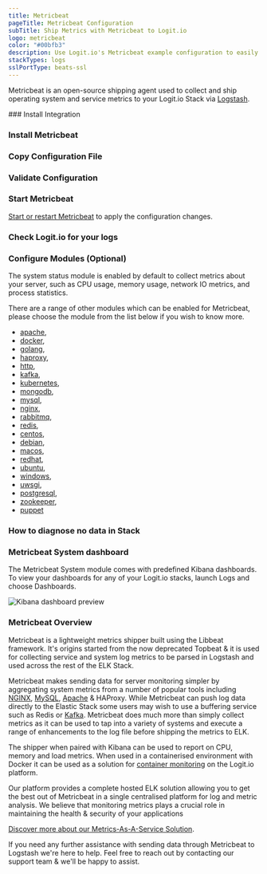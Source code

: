 ```yaml
---
title: Metricbeat
pageTitle: Metricbeat Configuration
subTitle: Ship Metrics with Metricbeat to Logit.io
logo: metricbeat
color: "#00bfb3"
description: Use Logit.io's Metricbeat example configuration to easily forward and send your logs to Logstash and Elasticsearch.
stackTypes: logs
sslPortType: beats-ssl
---
```


Metricbeat is an open-source shipping agent used to collect and ship 
operating system and service metrics to your Logit.io Stack 
via [Logstash](/integrations/log-management/shippers/logstash).

<Steps>
  ### Install Integration

  <InstallIntegration/>

  ### Install Metricbeat

  <InstallMetricbeat />

  ### Copy Configuration File

  <MetricbeatOutput />

  ### Validate Configuration

  <ValidateBeat beatname="metricbeat" />

  ### Start Metricbeat

  [Start or restart Metricbeat](https://www.elastic.co/guide/en/beats/metricbeat/master/metricbeat-starting.html) 
  to apply the configuration changes.

  ### Check Logit.io for your logs

  <LaunchStack utmMedium="logs" utmCampaign="metricbeat" source="metricbeat" />

  ### Configure Modules (Optional)

  The system status module is enabled by default to collect metrics about your server, such as CPU usage, 
  memory usage, network IO metrics, and process statistics.

  There are a range of other modules which can be enabled for Metricbeat, please choose the module from 
  the list below if you wish to know more.

  - [apache](/integrations/infrastructure-metrics/platforms/metricbeat-module-apache),
  - [docker](/integrations/infrastructure-metrics/platforms/metricbeat-module-docker),
  - [golang](/integrations/infrastructure-metrics/languages-and-libraries/metricbeat-module-golang),
  - [haproxy](/integrations/infrastructure-metrics/platforms/metricbeat-module-haproxy),
  - [http](/integrations/infrastructure-metrics/protocols/metricbeat-module-http),
  - [kafka](/integrations/infrastructure-metrics/platforms/metricbeat-module-kafka),
  - [kubernetes](/integrations/infrastructure-metrics/platforms/metricbeat-module-kubernetes),
  - [mongodb](/integrations/infrastructure-metrics/applications/mongodb-metrics),
  - [mysql](/integrations/infrastructure-metrics/applications/mysql-metrics),
  - [nginx](/integrations/infrastructure-metrics/platforms/metricbeat-module-nginx),
  - [rabbitmq](/integrations/infrastructure-metrics/message-queues/metricbeat-module-rabbitmq),
  - [redis](/integrations/infrastructure-metrics/message-queues/metricbeat-module-redis),
  - [centos](/integrations/infrastructure-metrics/operating-systems/metricbeat-module-system-centos),
  - [debian](/integrations/infrastructure-metrics/operating-systems/metricbeat-module-system-debian),
  - [macos](/integrations/infrastructure-metrics/operating-systems/metricbeat-module-system-macos),
  - [redhat](/integrations/infrastructure-metrics/operating-systems/metricbeat-module-system-redhat),
  - [ubuntu](/integrations/infrastructure-metrics/operating-systems/metricbeat-module-system-ubuntu),
  - [windows](/integrations/infrastructure-metrics/operating-systems/metricbeat-module-system-windows),
  - [uwsgi](/integrations/infrastructure-metrics/operating-systems/metricbeat-module-uwsgi),
  - [postgresql](/integrations/infrastructure-metrics/applications/postgresql-metrics),
  - [zookeeper](/integrations/infrastructure-metrics/platforms/metricbeat-module-zookeeper),
  - [puppet](/integrations/infrastructure-metrics/applications/puppet)

  ### How to diagnose no data in Stack

  <DiagnoseNoData />

  ### Metricbeat System dashboard

  The Metricbeat System module comes with predefined Kibana dashboards. To view your dashboards for any of your Logit.io stacks, launch Logs and choose Dashboards.

  ![Kibana dashboard preview](@/images/integrations/metricbeats/metricbeat_system_module.png)

</Steps>

### Metricbeat Overview

Metricbeat is a lightweight metrics shipper built using the Libbeat framework. It's origins started from the 
now deprecated Topbeat & it is used for collecting service and system log metrics to be parsed in Logstash 
and used across the rest of the ELK Stack.

Metricbeat makes sending data for server monitoring simpler by aggregating system metrics from a number of 
popular tools including [NGINX](/integrations/log-management/applications/nginx), 
[MySQL](/integrations/log-management/applications/mysql), 
[Apache](/integrations/log-management/applications/apache) & HAProxy. While Metricbeat 
can push log data directly to the Elastic Stack some users may wish to use a buffering service 
such as Redis or [Kafka](/integrations/log-management/message-queues/kafka). 
Metricbeat does much more than simply collect metrics as it can be used to tap 
into a variety of systems and execute a range of enhancements to the log file before shipping the metrics to ELK.

The shipper when paired with Kibana can be used to report on CPU, memory and load metrics. When used in a containerised 
environment with Docker it can be used as a solution for 
[container monitoring](https://logit.io/solutions/monitoring/container-monitoring/) on the Logit.io platform.
      
Our platform provides a complete hosted ELK solution allowing you to get the best out of Metricbeat in a single 
centralised platform for log and metric analysis. We believe that monitoring metrics plays a crucial role in maintaining 
the health & security of your applications

[Discover more about our Metrics-As-A-Service Solution](https://logit.io/platform/metrics/metrics-as-a-service).
      
If you need any further assistance with sending data through Metricbeat to Logstash we're here to help. Feel free to 
reach out by contacting our support team <IntercomButton text="via live chat" /> & we'll be happy to assist.